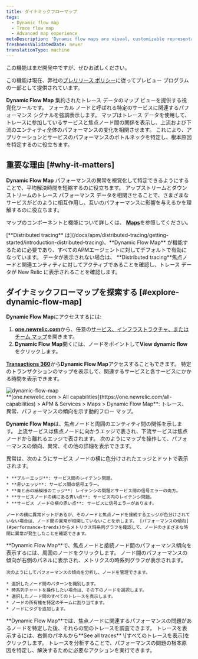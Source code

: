 ```yaml
---
title: ダイナミックフローマップ
tags:
  - Dynamic flow map
  - Trace flow map
  - Advanced map experience
metaDescription: 'Dynamic flow maps are visual, customizable representations of your aggregated trace data.'
freshnessValidatedDate: never
translationType: machine
---
```


<Callout title="プレビュー">
  この機能はまだ開発中ですが、ぜひお試しください。

  この機能は現在、弊社の[プレリリース ポリシー](/docs/licenses/license-information/referenced-policies/new-relic-pre-release-policy)に従ってプレビュー プログラムの一部として提供されています。
</Callout>

<DNT>**Dynamic Flow Map**</DNT> 集約されたトレース データのマップ ビューを提供する視覚化ツールです。 フォーカル ノードと呼ばれる特定のサービスに関連するパフォーマンス シグナルを強調表示します。 マップはトレース データを使用して、トレースに参加しているサービスと焦点ノード間の関係を表示し、上流および下流のエンティティ全体のパフォーマンスの変化を相関させます。 これにより、アプリケーションとサービスのパフォーマンスのボトルネックを特定し、根本原因を特定するのに役立ちます。

## 重要な理由 [#why-it-matters]

<DNT>**Dynamic Flow Map**</DNT> パフォーマンスの異常を視覚化して特定できるようにすることで、平均解決時間を短縮するのに役立ちます。 アップストリームとダウンストリームのトレース パフォーマンス データを相関させることで、さまざまなサービスがどのように相互作用し、互いのパフォーマンスに影響を与えるかを理解するのに役立ちます。

マップのコンポーネントと機能について詳しくは、 [<DNT>**Maps**</DNT>](/docs/service-architecture-intelligence/maps/advanced-maps)を参照してください。

<Callout variant="important">
  [<DNT>**Distributed tracing**</DNT> は](/docs/apm/distributed-tracing/getting-started/introduction-distributed-tracing)、<DNT>**Dynamic Flow Map**</DNT> が機能するために必要であり、すべてのAPMエージェントに対してデフォルトで有効になっています。 データが表示されない場合は、 <DNT>**Distributed tracing**</DNT>焦点ノードと関連エンティティに対してアクティブであることを確認し、トレース データが New Relic に表示されることを確認します。
</Callout>

## ダイナミックフローマップを探索する [#explore-dynamic-flow-map]

<DNT>**Dynamic Flow Map**</DNT>にアクセスするには:

1. <DNT>**[one.newrelic.com](https://one.newrelic.com)**</DNT>から、任意の[サービス、インフラストラクチャ、またはチーム マップ](/docs/service-architecture-intelligence/maps/advanced-maps)を開きます。
2. <DNT>**Dynamic Flow Map**</DNT>開くには、ノードをポイントして<DNT>**View dynamic flow**</DNT>をクリックします。

[<DNT>**Transactions 360**</DNT>](/docs/apm/transactions/workload-performance-monitoring/transaction-workloads/)から<DNT>**Dynamic Flow Map**</DNT>アクセスすることもできます。 特定のトランザクションのマップを表示して、関連するサービスと各サービスにかかる時間を表示できます。

<img title="dynamic-flow-map" alt="dynamic-flow-map" src="/images/dynamic-flow-map.webp" />

<figcaption>
  <DNT>**[one.newrelic.com &gt; All capabilities](https://one.newrelic.com/all-capabilities) &gt; APM &amp; Services &gt; Maps &gt; Dynamic Flow Map**</DNT>: トレース、異常、パフォーマンスの傾向を示す動的フロー マップ。
</figcaption>

<DNT>**Dynamic Flow Map**</DNT>は、焦点ノードと周囲のエンティティ間の関係を示します。 上流サービスは焦点ノードに向かうエッジで表され、下流サービスは焦点ノードから離れるエッジで表されます。 次のようにマップを操作して、パフォーマンスの傾向、異常、その他の詳細を表示できます。

<CollapserGroup>
  <Collapser id="anomalies" title="異常を分析する">
    異常は、次のようにサービス ノードの横に色分けされたエッジとドットで表示されます。

    * **ブルーエッジ**: サービス間のレイテンシ問題。
    * **赤いエッジ**: サービス間の信号エラー。
    * **青と赤の縞模様のエッジ**: レイテンシの問題とサービス間の信号エラーの両方。
    * **サービスノードの横にある青い点**: サービス内のレイテンシ問題。
    * **サービス ノードの横の赤い点**: サービスに信号エラーがあります。

    ノードの横に異常ドットがあるが、そのノードと焦点ノードを接続するエッジが色分けされていない場合は、ノード間の異常が相関していないことを示します。 [パフォーマンスの傾向](#performance-trends)からメトリクス時系列グラフを確認して、ノードのさまざまな時間に異常が発生したことを確認できます。
  </Collapser>

  <Collapser id="performance-trends" title="パフォーマンスの傾向を見る">
    <DNT>**Dynamic Flow Map**</DNT>で、焦点ノードと接続ノード間のパフォーマンス傾向を表示するには、周囲のノードをクリックします。 ノード間のパフォーマンスの傾向が右側のパネルに表示され、メトリクスの時系列グラフが表示されます。

    次のようにしてパフォーマンスの傾向を分析し、ノードを管理できます。

    * 選択したノード間のパターンを識別します。
    * 時系列チャートを操作したい場合は、その下のノードを選択します。
    * 選択したノード間のすべてのトレースを表示します。
    * ノードの所有権を特定のチームに割り当てます。
    * ノードにタグを追加します。
  </Collapser>

  <Collapser id="investigate-issues" title="問題を調査する">
    <DNT>**Dynamic Flow Map**</DNT>では、焦点ノードに関連するパフォーマンスの問題があるノードを特定した後、それらの間のトレースを調査できます。 トレースを表示するには、右側のパネルから**See all traces** \[すべてのトレースを表示]をクリックします。 トレースを分析することで、パフォーマンスの問題の根本原因を特定し、解決するために必要なアクションを実行できます。
  </Collapser>
</CollapserGroup>